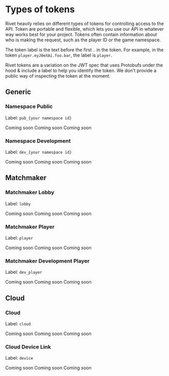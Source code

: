 # Types of tokens

Rivet heavily relies on different types of tokens for controlling access to the API. Token are portable and flexible, which lets you use our API in whatever way works best for your project. Tokens often contain information about who is making the request, such as the player ID or the game namespace.

The token label is the text before the first `.` in the token. For example, in the token `player.eyJ0eXAi.foo.bar`, the label is `player`.

Rivet tokens are a variation on the JWT spec that uses Protobufs under the hood & include a label to help you identify the token. We don't provide a public way of inspecting the token at the moment.

## Generic

### Namespace Public

Label: `pub_{your namespace id}`

<AccordionGroup>
  <Accordion title='Where does it come from?'>Coming soon</Accordion>
  <Accordion title='Where should it be used?'>Coming soon</Accordion>
  <Accordion title='How sensitive is it?'>Coming soon</Accordion>
</AccordionGroup>

### Namespace Development

Label: `dev_{your namespace id}`

<AccordionGroup>
  <Accordion title='Where does it come from?'>Coming soon</Accordion>
  <Accordion title='Where should it be used?'>Coming soon</Accordion>
  <Accordion title='How sensitive is it?'>Coming soon</Accordion>
</AccordionGroup>

## Matchmaker

### Matchmaker Lobby

Label: `lobby`

<AccordionGroup>
  <Accordion title='Where does it come from?'>Coming soon</Accordion>
  <Accordion title='Where should it be used?'>Coming soon</Accordion>
  <Accordion title='How sensitive is it?'>Coming soon</Accordion>
</AccordionGroup>

### Matchmaker Player

Label: `player`

<AccordionGroup>
  <Accordion title='Where does it come from?'>Coming soon</Accordion>
  <Accordion title='Where should it be used?'>Coming soon</Accordion>
  <Accordion title='How sensitive is it?'>Coming soon</Accordion>
</AccordionGroup>

### Matchmaker Development Player

Label: `dev_player`

<AccordionGroup>
  <Accordion title='Where does it come from?'>Coming soon</Accordion>
  <Accordion title='Where should it be used?'>Coming soon</Accordion>
  <Accordion title='How sensitive is it?'>Coming soon</Accordion>
</AccordionGroup>

## Cloud

### Cloud

Label: `cloud`

<AccordionGroup>
  <Accordion title='Where does it come from?'>Coming soon</Accordion>
  <Accordion title='Where should it be used?'>Coming soon</Accordion>
  <Accordion title='How sensitive is it?'>Coming soon</Accordion>
</AccordionGroup>

### Cloud Device Link

Label: `device`

<AccordionGroup>
  <Accordion title='Where does it come from?'>Coming soon</Accordion>
  <Accordion title='Where should it be used?'>Coming soon</Accordion>
  <Accordion title='How sensitive is it?'>Coming soon</Accordion>
</AccordionGroup>


